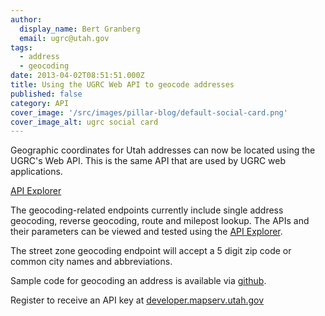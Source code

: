 ```yaml
---
author:
  display_name: Bert Granberg
  email: ugrc@utah.gov
tags:
  - address
  - geocoding
date: 2013-04-02T08:51:51.000Z
title: Using the UGRC Web API to geocode addresses
published: false
category: API
cover_image: '/src/images/pillar-blog/default-social-card.png'
cover_image_alt: ugrc social card
---
```



Geographic coordinates for Utah addresses can now be located using the UGRC's Web API. This is the same API that are used by UGRC web applications.

[API Explorer](https://api.mapserv.utah.gov)

The geocoding-related endpoints currently include single address geocoding, reverse geocoding, route and milepost lookup. The APIs and their parameters can be viewed and tested using the [API Explorer](https://api.mapserv.utah.gov).

The street zone geocoding endpoint will accept a 5 digit zip code or common city names and abbreviations.

Sample code for geocoding an address is available via [github](https://github.com/agrc/GeocodingSample).

Register to receive an API key at [developer.mapserv.utah.gov](https://developer.mapserv.utah.gov/AccountAccess)

<Contacts contactKey="ugrc" subject={frontmatter.title} />
